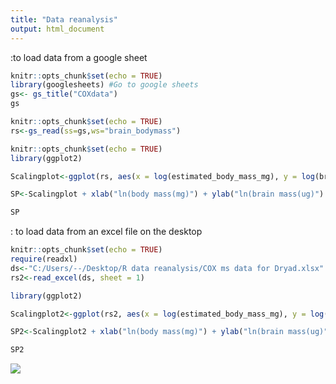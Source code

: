 ```yaml
---
title: "Data reanalysis"
output: html_document
---
```

:to load data from a google sheet
```r
knitr::opts_chunk$set(echo = TRUE)
library(googlesheets) #Go to google sheets
gs<- gs_title("COXdata")
gs
```
```r
knitr::opts_chunk$set(echo = TRUE)
rs<-gs_read(ss=gs,ws="brain_bodymass")
```

```r
knitr::opts_chunk$set(echo = TRUE)
library(ggplot2)

Scalingplot<-ggplot(rs, aes(x = log(estimated_body_mass_mg), y = log(brain_mass_µg), colour = species)) + geom_point()+ geom_smooth(method="lm", fill=NA)+ scale_color_manual(values = c("purple", "dark green"))

SP<-Scalingplot + xlab("ln(body mass(mg)") + ylab("ln(brain mass(ug)") 

SP
```


: to load data from an excel file on the desktop
```r
knitr::opts_chunk$set(echo = TRUE)
require(readxl)
ds<-"C:/Users/--/Desktop/R data reanalysis/COX ms data for Dryad.xlsx"
rs2<-read_excel(ds, sheet = 1)

library(ggplot2)

Scalingplot2<-ggplot(rs2, aes(x = log(estimated_body_mass_mg), y = log(brain_mass_µg), colour = species)) + geom_point()+ geom_smooth(method="lm", fill=NA)+ scale_color_manual(values = c("purple", "dark green"))

SP2<-Scalingplot2 + xlab("ln(body mass(mg)") + ylab("ln(brain mass(ug)") 

SP2
```
![](https://github.com/ZachCoto/Data-Reanalysis/blob/master/Recreation%20of%20Figure%202%20from%20Kamhi%20et%20al%202016.png)


